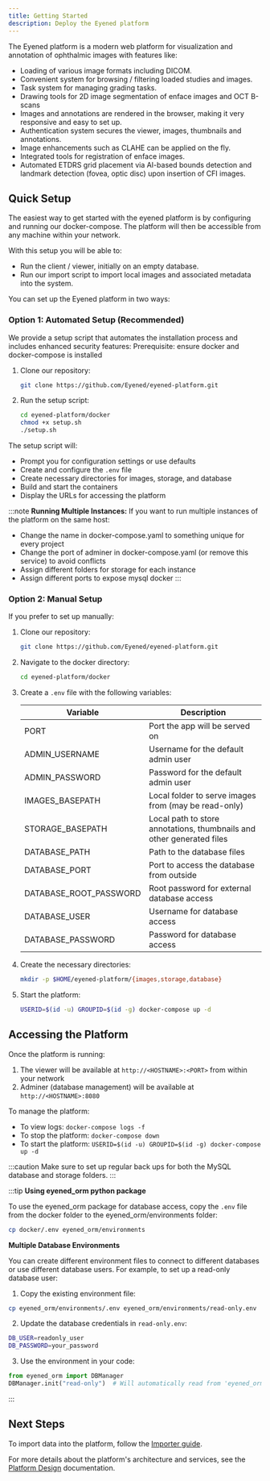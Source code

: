 ```yaml
---
title: Getting Started
description: Deploy the Eyened platform
---
```


The Eyened platform is a modern web platform for visualization and annotation of ophthalmic images with features like:

- Loading of various image formats including DICOM.
- Convenient system for browsing / filtering loaded studies and images.
- Task system for managing grading tasks.
- Drawing tools for 2D image segmentation of enface images and OCT B-scans
- Images and annotations are rendered in the browser, making it very responsive and easy to set up.
- Authentication system secures the viewer, images, thumbnails and annotations.
- Image enhancements such as CLAHE can be applied on the fly.
- Integrated tools for registration of enface images.
- Automated ETDRS grid placement via AI-based bounds detection and landmark detection (fovea, optic disc) upon insertion of CFI images.

## Quick Setup

The easiest way to get started with the eyened platform is by configuring and running our docker-compose. The platform will then be accessible from any machine within your network. 

With this setup you will be able to:
- Run the client / viewer, initially on an empty database.
- Run our import script to import local images and associated metadata into the system. 

You can set up the Eyened platform in two ways:

### Option 1: Automated Setup (Recommended)

We provide a setup script that automates the installation process and includes enhanced security features:
Prerequisite: ensure docker and docker-compose is installed

1. Clone our repository:

    ```bash
    git clone https://github.com/Eyened/eyened-platform.git 
    ```

2. Run the setup script:

    ```bash
    cd eyened-platform/docker
    chmod +x setup.sh
    ./setup.sh
    ```

The setup script will:
- Prompt you for configuration settings or use defaults
- Create and configure the `.env` file
- Create necessary directories for images, storage, and database
- Build and start the containers
- Display the URLs for accessing the platform

:::note
**Running Multiple Instances:** If you want to run multiple instances of the platform on the same host:
- Change the name in docker-compose.yaml to something unique for every project
- Change the port of adminer in docker-compose.yaml (or remove this service) to avoid conflicts
- Assign different folders for storage for each instance
- Assign different ports to expose mysql docker
:::

### Option 2: Manual Setup

If you prefer to set up manually:

1. Clone our repository:

    ```bash
    git clone https://github.com/Eyened/eyened-platform.git
    ```

2. Navigate to the docker directory:

    ```bash
    cd eyened-platform/docker
    ```

3. Create a `.env` file with the following variables:

    | Variable | Description |
    | --- | --- |
    | PORT | Port the app will be served on |
    | ADMIN_USERNAME | Username for the default admin user |
    | ADMIN_PASSWORD | Password for the default admin user |
    | IMAGES_BASEPATH | Local folder to serve images from (may be read-only) |
    | STORAGE_BASEPATH | Local path to store annotations, thumbnails and other generated files |
    | DATABASE_PATH | Path to the database files |
    | DATABASE_PORT | Port to access the database from outside |
    | DATABASE_ROOT_PASSWORD | Root password for external database access |
    | DATABASE_USER | Username for database access |
    | DATABASE_PASSWORD | Password for database access |

4. Create the necessary directories:

    ```bash
    mkdir -p $HOME/eyened-platform/{images,storage,database}
    ```

5. Start the platform:

    ```bash
    USERID=$(id -u) GROUPID=$(id -g) docker-compose up -d
    ```

## Accessing the Platform

Once the platform is running:

1. The viewer will be available at `http://<HOSTNAME>:<PORT>` from within your network
2. Adminer (database management) will be available at `http://<HOSTNAME>:8080`

To manage the platform:

- To view logs: `docker-compose logs -f`
- To stop the platform: `docker-compose down`
- To start the platform: `USERID=$(id -u) GROUPID=$(id -g) docker-compose up -d`

:::caution
Make sure to set up regular back ups for both the MySQL database and storage folders.
:::

:::tip
**Using eyened_orm python package**

To use the eyened_orm package for database access, copy the `.env` file from the docker folder to the eyened_orm/environments folder:

```bash
cp docker/.env eyened_orm/environments
```

**Multiple Database Environments**

You can create different environment files to connect to different databases or use different database users. For example, to set up a read-only database user:

1. Copy the existing environment file:
```bash
cp eyened_orm/environments/.env eyened_orm/environments/read-only.env
```

2. Update the database credentials in `read-only.env`:
```bash
DB_USER=readonly_user
DB_PASSWORD=your_password
```

3. Use the environment in your code:
```python
from eyened_orm import DBManager
DBManager.init("read-only")  # Will automatically read from 'eyened_orm/environments/read-only.env'
```
:::

## Next Steps
To import data into the platform, follow the [Importer guide](/eyened-platform/importer).

For more details about the platform's architecture and services, see the [Platform Design](/eyened-platform/platform_design) documentation.
